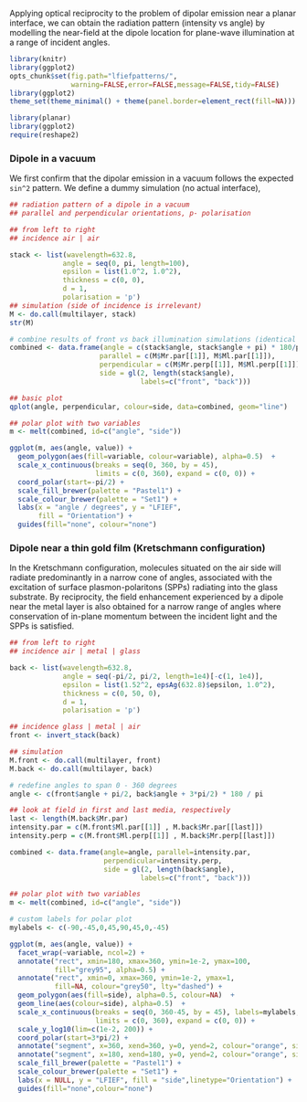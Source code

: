Applying optical reciprocity to the problem of dipolar emission near a planar interface, we can obtain the radiation pattern (intensity vs angle) by modelling the near-field at the dipole location for plane-wave illumination at a range of incident angles.

```r
library(knitr)
library(ggplot2)
opts_chunk$set(fig.path="lfiefpatterns/",
               warning=FALSE,error=FALSE,message=FALSE,tidy=FALSE)
library(ggplot2)
theme_set(theme_minimal() + theme(panel.border=element_rect(fill=NA)))
```

```r
library(planar)
library(ggplot2)
require(reshape2)
```

### Dipole in a vacuum

We first confirm that the dipolar emission in a vacuum follows the expected `sin^2` pattern. We define a dummy simulation (no actual interface),

```r
## radiation pattern of a dipole in a vacuum
## parallel and perpendicular orientations, p- polarisation

## from left to right
## incidence air | air

stack <- list(wavelength=632.8,
             angle = seq(0, pi, length=100), 
             epsilon = list(1.0^2, 1.0^2),
             thickness = c(0, 0),
             d = 1,
             polarisation = 'p')
## simulation (side of incidence is irrelevant)
M <- do.call(multilayer, stack)
str(M)

# combine results of front vs back illumination simulations (identical here)
combined <- data.frame(angle = c(stack$angle, stack$angle + pi) * 180/pi,
                      parallel = c(M$Mr.par[[1]], M$Ml.par[[1]]),
                      perpendicular = c(M$Mr.perp[[1]], M$Ml.perp[[1]]),
                      side = gl(2, length(stack$angle),
                                labels=c("front", "back")))

## basic plot
qplot(angle, perpendicular, colour=side, data=combined, geom="line")

## polar plot with two variables
m <- melt(combined, id=c("angle", "side"))

ggplot(m, aes(angle, value)) +
  geom_polygon(aes(fill=variable, colour=variable), alpha=0.5)  +
  scale_x_continuous(breaks = seq(0, 360, by = 45),
                     limits = c(0, 360), expand = c(0, 0)) +
  coord_polar(start=-pi/2) +
  scale_fill_brewer(palette = "Pastel1") +
  scale_colour_brewer(palette = "Set1") +
  labs(x = "angle / degrees", y = "LFIEF", 
       fill = "Orientation") +
  guides(fill="none", colour="none")
```

### Dipole near a thin gold film (Kretschmann configuration)

In the Kretschmann configuration, molecules situated on the air side will radiate predominantly in a narrow cone of angles, associated with the excitation of surface plasmon-polaritons (SPPs) radiating into the glass substrate. By reciprocity, the field enhancement experienced by a dipole near the metal layer is also obtained for a narrow range of angles where conservation of in-plane momentum between the incident light and the SPPs is satisfied.

```r
## from left to right
## incidence air | metal | glass

back <- list(wavelength=632.8,
             angle = seq(-pi/2, pi/2, length=1e4)[-c(1, 1e4)], 
             epsilon = list(1.52^2, epsAg(632.8)$epsilon, 1.0^2),
             thickness = c(0, 50, 0),
             d = 1,
             polarisation = 'p')

## incidence glass | metal | air
front <- invert_stack(back)

## simulation
M.front <- do.call(multilayer, front)
M.back <- do.call(multilayer, back)

# redefine angles to span 0 - 360 degrees
angle <- c(front$angle + pi/2, back$angle + 3*pi/2) * 180 / pi

## look at field in first and last media, respectively
last <- length(M.back$Mr.par)
intensity.par = c(M.front$Ml.par[[1]] , M.back$Mr.par[[last]])
intensity.perp = c(M.front$Ml.perp[[1]] , M.back$Mr.perp[[last]])

combined <- data.frame(angle=angle, parallel=intensity.par,
                       perpendicular=intensity.perp,
                       side = gl(2, length(back$angle),
                                labels=c("front", "back")))

## polar plot with two variables
m <- melt(combined, id=c("angle", "side"))

# custom labels for polar plot
mylabels <- c(-90,-45,0,45,90,45,0,-45) 

ggplot(m, aes(angle, value)) +
  facet_wrap(~variable, ncol=2) +
  annotate("rect", xmin=180, xmax=360, ymin=1e-2, ymax=100,
           fill="grey95", alpha=0.5) +
  annotate("rect", xmin=0, xmax=360, ymin=1e-2, ymax=1,
           fill=NA, colour="grey50", lty="dashed") +
  geom_polygon(aes(fill=side), alpha=0.5, colour=NA)  +
  geom_line(aes(colour=side), alpha=0.5)  +
  scale_x_continuous(breaks = seq(0, 360-45, by = 45), labels=mylabels,
                     limits = c(0, 360), expand = c(0, 0)) +
  scale_y_log10(lim=c(1e-2, 200)) +
  coord_polar(start=3*pi/2) +
  annotate("segment", x=360, xend=360, y=0, yend=2, colour="orange", size=2) +
  annotate("segment", x=180, xend=180, y=0, yend=2, colour="orange", size=2) +
  scale_fill_brewer(palette = "Pastel1") +
  scale_colour_brewer(palette = "Set1") +
  labs(x = NULL, y = "LFIEF", fill = "side",linetype="Orientation") +
  guides(fill="none",colour="none")

```



